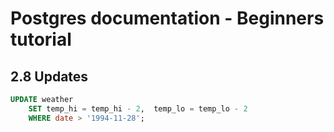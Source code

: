 Postgres documentation - Beginners tutorial
===========================================

2.8 Updates
-----------

```sql

UPDATE weather
    SET temp_hi = temp_hi - 2,  temp_lo = temp_lo - 2
    WHERE date > '1994-11-28';

```

[//]: # ( Apparently I already learned this a few days ago, when I  found my typo.. )

